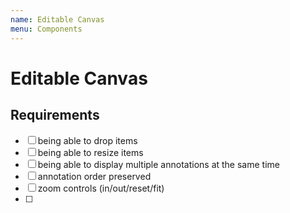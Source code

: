 ```yaml
---
name: Editable Canvas
menu: Components
---
```



# Editable Canvas

<PropsTable of={EditableCanvas} />

## Requirements

- [ ] being able to drop items
- [ ] being able to resize items
- [ ] being able to display multiple annotations at the same time
- [ ] annotation order preserved
- [ ] zoom controls (in/out/reset/fit)
- [ ] 